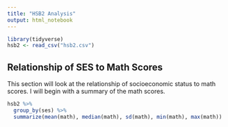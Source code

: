 ```yaml
---
title: "HSB2 Analysis"
output: html_notebook
---
```


```r

library(tidyverse)
hsb2 <- read_csv("hsb2.csv")

```

## Relationship of SES to Math Scores

This section will look at the relationship of socioeconomic status to math scores. I will begin with a summary of the math scores.

```r
hsb2 %>% 
  group_by(ses) %>%
  summarize(mean(math), median(math), sd(math), min(math), max(math))

```


```r

```

